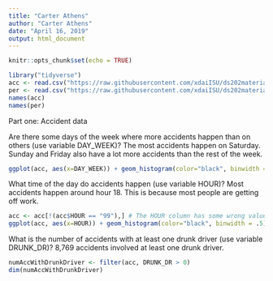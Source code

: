 ```yaml
---
title: "Carter Athens"
author: "Carter Athens"
date: "April 16, 2019"
output: html_document
---
```


```r
knitr::opts_chunk$set(echo = TRUE)
```


```r
library("tidyverse")
acc <- read.csv("https://raw.githubusercontent.com/xdaiISU/ds202materials/master/hwlabs/fars2017/accident.csv", stringsAsFactors = FALSE)
per <- read.csv("https://raw.githubusercontent.com/xdaiISU/ds202materials/master/hwlabs/fars2017/person.csv", stringsAsFactors = FALSE)
names(acc)
names(per)
```

Part one: Accident data


Are there some days of the week where more accidents happen than on others (use variable DAY_WEEK)? 
The most accidents happen on Saturday. Sunday and Friday also have a lot more accidents than the rest of the week.
```r
ggplot(acc, aes(x=DAY_WEEK)) + geom_histogram(color="black", binwidth = .5) + scale_x_continuous(breaks=seq(1,7,1)) + xlab("Day of Week (1 is Sunday, 7 is Saturday)") + ylab("Accidents") + ggtitle("Accidents Per Day of Week")
```


What time of the day do accidents happen (use variable HOUR)?
Most accidents happen around hour 18. This is because most people are getting off work.
```r
acc <- acc[!(acc$HOUR == "99"),] # The HOUR column has some wrong values so I removed them
ggplot(acc, aes(x=HOUR)) + geom_histogram(color="black", binwidth = .5) + scale_x_continuous(breaks=seq(0,23,1)) + xlab("Hour") + ylab("Accidents") + ggtitle("Accidents Per Hour")
```


What is the number of accidents with at least one drunk driver (use variable DRUNK_DR)?
8,769 accidents involved at least one drunk driver.
```r
numAccWithDrunkDriver <- filter(acc, DRUNK_DR > 0)
dim(numAccWithDrunkDriver)
```


```r

```


```r

```


```r

```


```r

```